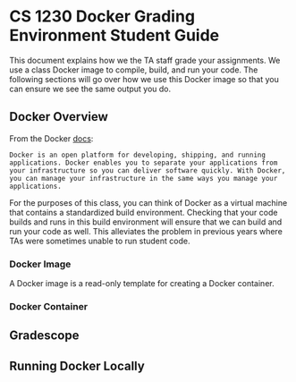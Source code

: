 

# CS 1230 Docker Grading Environment Student Guide 

This document explains how we the TA staff grade your assignments. We use a class Docker image to compile, build, and run your code. The following sections will go over how we use this Docker image so that you can ensure we see the same output you do.  

## Docker Overview 

From the Docker [docs](https://docs.docker.com/get-started/overview/): 
```
Docker is an open platform for developing, shipping, and running applications. Docker enables you to separate your applications from your infrastructure so you can deliver software quickly. With Docker, you can manage your infrastructure in the same ways you manage your applications. 
```

For the purposes of this class, you can think of Docker as a virtual machine that contains a standardized build environment. Checking that your code builds and runs in this build environment will ensure that we can build and run your code as well. This alleviates the problem in previous years where TAs were sometimes unable to run student code. 

### Docker Image 

A Docker image is a read-only template for creating a Docker container. 

### Docker Container 

## Gradescope 

## Running Docker Locally 

